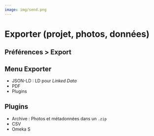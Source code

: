 ```yaml
---
image: img/send.png
---
```


# Exporter (projet, photos, données)

## Préférences > Export

## Menu Exporter

- JSON-LD : LD pour *Linked Data*
- PDF
- Plugins

## Plugins

- Archive : Photos et métadonnées dans un `.zip`
- CSV
- Omeka S